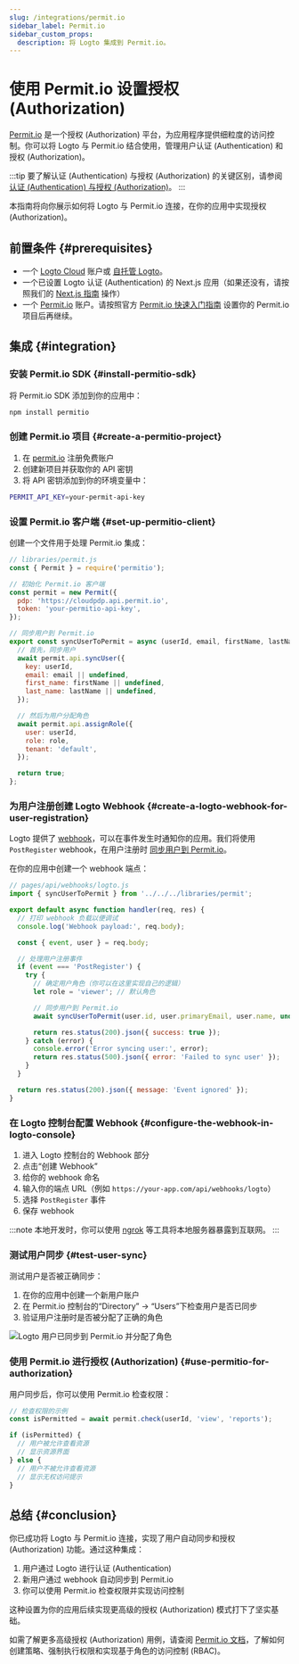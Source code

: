 ```yaml
---
slug: /integrations/permit.io
sidebar_label: Permit.io
sidebar_custom_props:
  description: 将 Logto 集成到 Permit.io。
---
```


# 使用 Permit.io 设置授权 (Authorization)

[Permit.io](https://permit.io/) 是一个授权 (Authorization) 平台，为应用程序提供细粒度的访问控制。你可以将 Logto 与 Permit.io 结合使用，管理用户认证 (Authentication) 和授权 (Authorization)。

:::tip
要了解认证 (Authentication) 与授权 (Authorization) 的关键区别，请参阅 [认证 (Authentication) 与授权 (Authorization)](/concepts/authn-vs-authz)。
:::

本指南将向你展示如何将 Logto 与 Permit.io 连接，在你的应用中实现授权 (Authorization)。

## 前置条件 \{#prerequisites}

- 一个 [Logto Cloud](https://cloud.logto.io/) 账户或 [自托管 Logto](https://docs.logto.io/introduction/set-up-logto-oss)。
- 一个已设置 Logto 认证 (Authentication) 的 Next.js 应用（如果还没有，请按照我们的 [Next.js 指南](https://docs.logto.io/quick-starts/next) 操作）
- 一个 [Permit.io](https://app.permit.io/) 账户。请按照官方 [Permit.io 快速入门指南](https://docs.permit.io/quickstart/) 设置你的 Permit.io 项目后再继续。

## 集成 \{#integration}

### 安装 Permit.io SDK \{#install-permitio-sdk}

将 Permit.io SDK 添加到你的应用中：

```bash
npm install permitio
```

### 创建 Permit.io 项目 \{#create-a-permitio-project}

1. 在 [permit.io](https://app.permit.io/) 注册免费账户
2. 创建新项目并获取你的 API 密钥
3. 将 API 密钥添加到你的环境变量中：

```bash
PERMIT_API_KEY=your-permit-api-key
```

### 设置 Permit.io 客户端 \{#set-up-permitio-client}

创建一个文件用于处理 Permit.io 集成：

```jsx
// libraries/permit.js
const { Permit } = require('permitio');

// 初始化 Permit.io 客户端
const permit = new Permit({
  pdp: 'https://cloudpdp.api.permit.io',
  token: 'your-permitio-api-key',
});

// 同步用户到 Permit.io
export const syncUserToPermit = async (userId, email, firstName, lastName, role = 'viewer') => {
  // 首先，同步用户
  await permit.api.syncUser({
    key: userId,
    email: email || undefined,
    first_name: firstName || undefined,
    last_name: lastName || undefined,
  });

  // 然后为用户分配角色
  await permit.api.assignRole({
    user: userId,
    role: role,
    tenant: 'default',
  });

  return true;
};
```

### 为用户注册创建 Logto Webhook \{#create-a-logto-webhook-for-user-registration}

Logto 提供了 [webhook](/developers/webhooks)，可以在事件发生时通知你的应用。我们将使用 `PostRegister` webhook，在用户注册时 [同步用户到 Permit.io](https://docs.permit.io/authentication/permit-and-authentication)。

在你的应用中创建一个 webhook 端点：

```jsx
// pages/api/webhooks/logto.js
import { syncUserToPermit } from '../../../libraries/permit';

export default async function handler(req, res) {
  // 打印 webhook 负载以便调试
  console.log('Webhook payload:', req.body);

  const { event, user } = req.body;

  // 处理用户注册事件
  if (event === 'PostRegister') {
    try {
      // 确定用户角色（你可以在这里实现自己的逻辑）
      let role = 'viewer'; // 默认角色

      // 同步用户到 Permit.io
      await syncUserToPermit(user.id, user.primaryEmail, user.name, undefined, role);

      return res.status(200).json({ success: true });
    } catch (error) {
      console.error('Error syncing user:', error);
      return res.status(500).json({ error: 'Failed to sync user' });
    }
  }

  return res.status(200).json({ message: 'Event ignored' });
}
```

### 在 Logto 控制台配置 Webhook \{#configure-the-webhook-in-logto-console}

1. 进入 Logto 控制台的 Webhook 部分
2. 点击“创建 Webhook”
3. 给你的 webhook 命名
4. 输入你的端点 URL（例如 `https://your-app.com/api/webhooks/logto`）
5. 选择 `PostRegister` 事件
6. 保存 webhook

:::note
本地开发时，你可以使用 [ngrok](https://ngrok.com/) 等工具将本地服务器暴露到互联网。
:::

### 测试用户同步 \{#test-user-sync}

测试用户是否被正确同步：

1. 在你的应用中创建一个新用户账户
2. 在 Permit.io 控制台的“Directory” → “Users”下检查用户是否已同步
3. 验证用户注册时是否被分配了正确的角色

<img src="/img/assets/permitio.png" alt="Logto 用户已同步到 Permit.io 并分配了角色" />

### 使用 Permit.io 进行授权 (Authorization) \{#use-permitio-for-authorization}

用户同步后，你可以使用 Permit.io 检查权限：

```jsx
// 检查权限的示例
const isPermitted = await permit.check(userId, 'view', 'reports');

if (isPermitted) {
  // 用户被允许查看资源
  // 显示资源界面
} else {
  // 用户不被允许查看资源
  // 显示无权访问提示
}
```

## 总结 \{#conclusion}

你已成功将 Logto 与 Permit.io 连接，实现了用户自动同步和授权 (Authorization) 功能。通过这种集成：

1. 用户通过 Logto 进行认证 (Authentication)
2. 新用户通过 webhook 自动同步到 Permit.io
3. 你可以使用 Permit.io 检查权限并实现访问控制

这种设置为你的应用后续实现更高级的授权 (Authorization) 模式打下了坚实基础。

如需了解更多高级授权 (Authorization) 用例，请查阅 [Permit.io 文档](https://docs.permit.io/)，了解如何创建策略、强制执行权限和实现基于角色的访问控制 (RBAC)。
